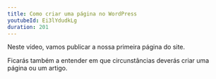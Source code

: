 ```yaml
---
title: Como criar uma página no WordPress
youtubeId: Ei3lYdudkLg
duration: 201
---
```


Neste vídeo, vamos publicar a nossa primeira página do site. 

Ficarás também a entender em que circunstâncias deverás criar uma página ou um artigo.